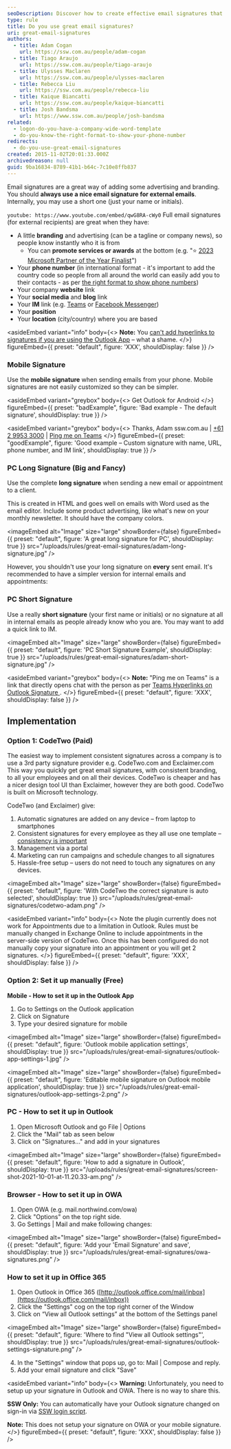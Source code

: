 ```yaml
---
seoDescription: Discover how to create effective email signatures that boost your brand's consistency and marketing efforts with CodeTwo or manual setup.
type: rule
title: Do you use great email signatures?
uri: great-email-signatures
authors:
  - title: Adam Cogan
    url: https://ssw.com.au/people/adam-cogan
  - title: Tiago Araujo
    url: https://ssw.com.au/people/tiago-araujo
  - title: Ulysses Maclaren
    url: https://ssw.com.au/people/ulysses-maclaren
  - title: Rebecca Liu
    url: https://ssw.com.au/people/rebecca-liu
  - title: Kaique Biancatti
    url: https://ssw.com.au/people/kaique-biancatti
  - title: Josh Bandsma
    url: https://www.ssw.com.au/people/josh-bandsma
related:
  - logon-do-you-have-a-company-wide-word-template
  - do-you-know-the-right-format-to-show-your-phone-number
redirects:
  - do-you-use-great-email-signatures
created: 2015-11-02T20:01:33.000Z
archivedreason: null
guid: 9ba16834-8789-41b1-b64c-7c10e8ffb837
---
```


Email signatures are a great way of adding some advertising and branding. You should **always use a nice email signature for external emails**. Internally, you may use a short one (just your name or initials).

`youtube: https://www.youtube.com/embed/qwG8RA-cWy0`
Full email signatures (for external recipients) are great when they have:

- A little **branding** and advertising (can be a tagline or company news), so people know instantly who it is from
  - You can **promote services or awards** at the bottom (e.g. "⭐️ [2023 Microsoft Partner of the Year Finalist](https://www.ssw.com.au/SSW/Consulting/Case-Study/Shepherd-Centre.aspx)")
- Your **phone number** (in international format - it's important to add the country code so people from all around the world can easily add you to their contacts - as per [the right format to show phone numbers](/do-you-know-the-right-format-to-show-your-phone-number))
- Your company **website** link
- Your **social media** and **blog** link
- Your **IM** link (e.g. [Teams](https://www.msoutlook.info/question/teams-chat-link-in-email-signature) or [Facebook Messenger](https://medium.com/@michael_at_message/getting-a-facebook-messenger-link-and-messenger-code-dc27ee70a172))
- Your **position**
- Your **location** (city/country) where you are based

<asideEmbed
  variant="info"
  body={<>
    **Note:** You [can't add hyperlinks to signatures if you are using the Outlook App](https://answers.microsoft.com/en-us/outlook_com/forum/all/add-hyperlink-to-outlook-signature-on-iphone-and/56edcf68-a1ba-43c1-80cc-49b3248b25e8) – what a shame.
  </>}
  figureEmbed={{
    preset: "default",
    figure: 'XXX',
    shouldDisplay: false
  }}
/>

### Mobile Signature

Use the **mobile signature** when sending emails from your phone. Mobile signatures are not easily customized so they can be simpler.

<asideEmbed
  variant="greybox"
  body={<>
    Get Outlook for Android
  </>}
  figureEmbed={{
    preset: "badExample",
    figure: 'Bad example - The default signature',
    shouldDisplay: true
  }}
/>

<asideEmbed
  variant="greybox"
  body={<>
    Thanks, Adam
ssw.com.au | [+61 2 9953 3000](tel:+61299533000) | [Ping me on Teams](https://teams.microsoft.com/l/chat/0/0?users=adamcogan@ssw.com.au)
  </>}
  figureEmbed={{
    preset: "goodExample",
    figure: 'Good example – Custom signature with name, URL, phone number, and IM link',
    shouldDisplay: true
  }}
/>

### PC Long Signature (Big and Fancy)

Use the complete **long signature** when sending a new email or appointment to a client.

This is created in HTML and goes well on emails with Word used as the email editor. Include some product advertising, like what's new on your monthly newsletter. It should have the company colors.


<imageEmbed
  alt="Image"
  size="large"
  showBorder={false}
  figureEmbed={{
    preset: "default",
    figure: 'A great long signature for PC',
    shouldDisplay: true
  }}
  src="/uploads/rules/great-email-signatures/adam-long-signature.jpg"
/>

However, you shouldn't use your long signature on **every** sent email. It's recommended to have a simpler version for internal emails and appointments:

### PC Short Signature

Use a really **short signature** (your first name or initials) or no signature at all in internal emails as people already know who you are. You may want to add a quick link to IM.


<imageEmbed
  alt="Image"
  size="large"
  showBorder={false}
  figureEmbed={{
    preset: "default",
    figure: 'PC Short Signature Example',
    shouldDisplay: true
  }}
  src="/uploads/rules/great-email-signatures/adam-short-signature.jpg"
/>

<asideEmbed
  variant="greybox"
  body={<>
    **Note:** "Ping me on Teams" is a link that directly opens chat with the person as per [Teams Hyperlinks on Outlook Signature
](https://learn.microsoft.com/en-us/answers/questions/197688/teams-hyperlinks-on-outlook-signature).
  </>}
  figureEmbed={{
    preset: "default",
    figure: 'XXX',
    shouldDisplay: false
  }}
/>

## Implementation

### Option 1: CodeTwo (Paid)

The easiest way to implement consistent signatures across a company is to use a 3rd party signature provider e.g. CodeTwo.com and Exclaimer.com\
This way you quickly get great email signatures, with consistent branding, to all your employees and on all their devices. CodeTwo is cheaper and has a nicer design tool UI than Exclaimer, however they are both good. CodeTwo is built on Microsoft technology.

CodeTwo (and Exclaimer) give:

1. Automatic signatures are added on any device – from laptop to smartphones
2. Consistent signatures for every employee as they all use one template – [consistency is important](/do-you-understand-the-value-of-consistency)
3. Management via a portal
4. Marketing can run campaigns and schedule changes to all signatures
5. Hassle-free setup – users do not need to touch any signatures on any devices.


<imageEmbed
  alt="Image"
  size="large"
  showBorder={false}
  figureEmbed={{
    preset: "default",
    figure: 'With CodeTwo the correct signature is auto selected',
    shouldDisplay: true
  }}
  src="/uploads/rules/great-email-signatures/codetwo-adam.png"
/>

<asideEmbed
  variant="info"
  body={<>
    Note the plugin currently does not work for Appointments due to a limitation in Outlook. Rules must be manually changed in Exchange Online to include appointments in the server-side version of CodeTwo. Once this has been configured do not manually copy your signature into an appointment or you will get 2 signatures.
  </>}
  figureEmbed={{
    preset: "default",
    figure: 'XXX',
    shouldDisplay: false
  }}
/>

### Option 2: Set it up manually (Free)

**Mobile - How to set it up in the Outlook App**

1. Go to Settings on the Outlook application
2. Click on Signature
3. Type your desired signature for mobile


<imageEmbed
  alt="Image"
  size="large"
  showBorder={false}
  figureEmbed={{
    preset: "default",
    figure: 'Outlook mobile application settings',
    shouldDisplay: true
  }}
  src="/uploads/rules/great-email-signatures/outlook-app-settings-1.jpg"
/>


<imageEmbed
  alt="Image"
  size="large"
  showBorder={false}
  figureEmbed={{
    preset: "default",
    figure: 'Editable mobile signature on Outlook mobile application',
    shouldDisplay: true
  }}
  src="/uploads/rules/great-email-signatures/outlook-app-settings-2.png"
/>

### PC - How to set it up in Outlook

1. Open Microsoft Outlook and go File | Options
2. Click the "Mail" tab as seen below
3. Click on "Signatures..." and add in your signatures


<imageEmbed
  alt="Image"
  size="large"
  showBorder={false}
  figureEmbed={{
    preset: "default",
    figure: 'How to add a signature in Outlook',
    shouldDisplay: true
  }}
  src="/uploads/rules/great-email-signatures/screen-shot-2021-10-01-at-11.20.33-am.png"
/>

### Browser - How to set it up in OWA

1. Open OWA (e.g. mail.northwind.com/owa)
2. Click "Options" on the top right side.
3. Go Settings | Mail and make following changes:


<imageEmbed
  alt="Image"
  size="large"
  showBorder={false}
  figureEmbed={{
    preset: "default",
    figure: 'Add your \'Email Signature\' and save',
    shouldDisplay: true
  }}
  src="/uploads/rules/great-email-signatures/owa-signatures.png"
/>

### How to set it up in Office 365

1. Open Outlook in Office 365 ([http://outlook.office.com/mail/inbox](https://outlook.office.com/mail/inbox))
2. Click the "Settings" cog on the top right corner of the Window
3. Click on “View all Outlook settings” at the bottom of the Settings panel


<imageEmbed
  alt="Image"
  size="large"
  showBorder={false}
  figureEmbed={{
    preset: "default",
    figure: 'Where to find "View all Outlook settings"',
    shouldDisplay: true
  }}
  src="/uploads/rules/great-email-signatures/outlook-settings-signature.png"
/>

4. In the "Settings" window that pops up, go to: Mail | Compose and reply.
5. Add your email signature and click "Save"

<asideEmbed
  variant="info"
  body={<>
    **Warning:** Unfortunately, you need to setup up your signature in Outlook and OWA. There is no way to share this.

**SSW Only:** You can automatically have your Outlook signature changed on sign-in via [SSW login script](https://github.com/SSWConsulting/LoginScript).

**Note:** This does not setup your signature on OWA or your mobile signature.
  </>}
  figureEmbed={{
    preset: "default",
    figure: 'XXX',
    shouldDisplay: false
  }}
/>